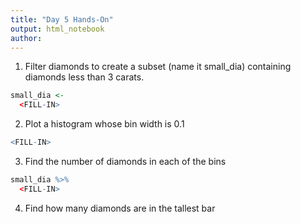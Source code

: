 ```yaml
---
title: "Day 5 Hands-On"
output: html_notebook
author:
---
```


(1) Filter diamonds to create a subset (name it small_dia) containing diamonds less than 3 carats.
```r
small_dia <-
  <FILL-IN>
```


(2) Plot a histogram whose bin width is 0.1
```r
<FILL-IN>
```

(3) Find the number of diamonds in each of the bins
```r
small_dia %>% 
  <FILL-IN>
```


(4) Find how many diamonds are in the tallest bar


